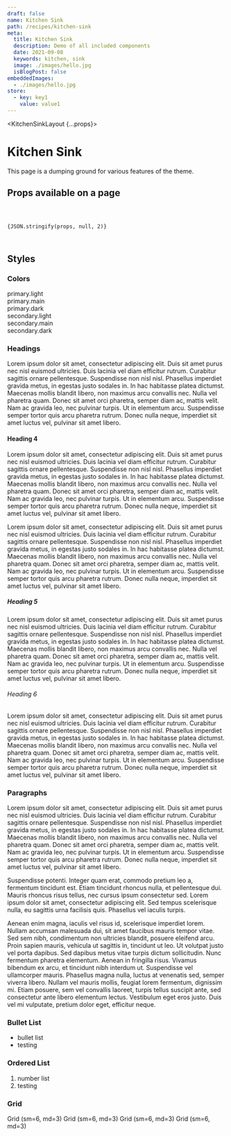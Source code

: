 ```yaml
---
draft: false
name: Kitchen Sink
path: /recipes/kitchen-sink
meta:
  title: Kitchen Sink
  description: Demo of all included components
  date: 2021-09-08
  keywords: kitchen, sink
  image: ./images/hello.jpg
  isBlogPost: false
embeddedImages:
  - ./images/hello.jpg
store:
  - key: key1
    value: value1
---
```



<KitchenSinkLayout {...props}>

<Block>

# Kitchen Sink

This page is a dumping ground for various features of the theme.

</Block>

<Block>

## Props available on a page

<code>
  <pre className="json">{JSON.stringify(props, null, 2)}</pre>
</code>

</Block>

<Block>

## Styles

### Colors

<div display="flex">
  <div bgcolor="primary.light" p={2}>
    primary.light
  </div>
  <div bgcolor="primary.main" p={2}>
    primary.main
  </div>
  <div bgcolor="primary.dark" p={2}>
    primary.dark
  </div>
</div>
<div display="flex" mt={2} mb={2}>
  <div bgcolor="secondary.light" p={2}>
    secondary.light
  </div>
  <div bgcolor="secondary.main" p={2}>
    secondary.main
  </div>
  <div bgcolor="secondary.dark" p={2}>
    secondary.dark
  </div>
</div>

### Headings

Lorem ipsum dolor sit amet, consectetur adipiscing elit. Duis sit amet purus nec nisl euismod ultricies. Duis lacinia vel diam efficitur rutrum. Curabitur sagittis ornare pellentesque. Suspendisse non nisl nisl. Phasellus imperdiet gravida metus, in egestas justo sodales in. In hac habitasse platea dictumst. Maecenas mollis blandit libero, non maximus arcu convallis nec. Nulla vel pharetra quam. Donec sit amet orci pharetra, semper diam ac, mattis velit. Nam ac gravida leo, nec pulvinar turpis. Ut in elementum arcu. Suspendisse semper tortor quis arcu pharetra rutrum. Donec nulla neque, imperdiet sit amet luctus vel, pulvinar sit amet libero.

#### Heading 4

Lorem ipsum dolor sit amet, consectetur adipiscing elit. Duis sit amet purus nec nisl euismod ultricies. Duis lacinia vel diam efficitur rutrum. Curabitur sagittis ornare pellentesque. Suspendisse non nisl nisl. Phasellus imperdiet gravida metus, in egestas justo sodales in. In hac habitasse platea dictumst. Maecenas mollis blandit libero, non maximus arcu convallis nec. Nulla vel pharetra quam. Donec sit amet orci pharetra, semper diam ac, mattis velit. Nam ac gravida leo, nec pulvinar turpis. Ut in elementum arcu. Suspendisse semper tortor quis arcu pharetra rutrum. Donec nulla neque, imperdiet sit amet luctus vel, pulvinar sit amet libero.

Lorem ipsum dolor sit amet, consectetur adipiscing elit. Duis sit amet purus nec nisl euismod ultricies. Duis lacinia vel diam efficitur rutrum. Curabitur sagittis ornare pellentesque. Suspendisse non nisl nisl. Phasellus imperdiet gravida metus, in egestas justo sodales in. In hac habitasse platea dictumst. Maecenas mollis blandit libero, non maximus arcu convallis nec. Nulla vel pharetra quam. Donec sit amet orci pharetra, semper diam ac, mattis velit. Nam ac gravida leo, nec pulvinar turpis. Ut in elementum arcu. Suspendisse semper tortor quis arcu pharetra rutrum. Donec nulla neque, imperdiet sit amet luctus vel, pulvinar sit amet libero.

##### Heading 5

Lorem ipsum dolor sit amet, consectetur adipiscing elit. Duis sit amet purus nec nisl euismod ultricies. Duis lacinia vel diam efficitur rutrum. Curabitur sagittis ornare pellentesque. Suspendisse non nisl nisl. Phasellus imperdiet gravida metus, in egestas justo sodales in. In hac habitasse platea dictumst. Maecenas mollis blandit libero, non maximus arcu convallis nec. Nulla vel pharetra quam. Donec sit amet orci pharetra, semper diam ac, mattis velit. Nam ac gravida leo, nec pulvinar turpis. Ut in elementum arcu. Suspendisse semper tortor quis arcu pharetra rutrum. Donec nulla neque, imperdiet sit amet luctus vel, pulvinar sit amet libero.

###### Heading 6

Lorem ipsum dolor sit amet, consectetur adipiscing elit. Duis sit amet purus nec nisl euismod ultricies. Duis lacinia vel diam efficitur rutrum. Curabitur sagittis ornare pellentesque. Suspendisse non nisl nisl. Phasellus imperdiet gravida metus, in egestas justo sodales in. In hac habitasse platea dictumst. Maecenas mollis blandit libero, non maximus arcu convallis nec. Nulla vel pharetra quam. Donec sit amet orci pharetra, semper diam ac, mattis velit. Nam ac gravida leo, nec pulvinar turpis. Ut in elementum arcu. Suspendisse semper tortor quis arcu pharetra rutrum. Donec nulla neque, imperdiet sit amet luctus vel, pulvinar sit amet libero.

### Paragraphs

Lorem ipsum dolor sit amet, consectetur adipiscing elit. Duis sit amet purus nec nisl euismod ultricies. Duis lacinia vel diam efficitur rutrum. Curabitur sagittis ornare pellentesque. Suspendisse non nisl nisl. Phasellus imperdiet gravida metus, in egestas justo sodales in. In hac habitasse platea dictumst. Maecenas mollis blandit libero, non maximus arcu convallis nec. Nulla vel pharetra quam. Donec sit amet orci pharetra, semper diam ac, mattis velit. Nam ac gravida leo, nec pulvinar turpis. Ut in elementum arcu. Suspendisse semper tortor quis arcu pharetra rutrum. Donec nulla neque, imperdiet sit amet luctus vel, pulvinar sit amet libero.

<p variant="body2">
  Suspendisse potenti. Integer quam erat, commodo pretium leo a, fermentum
  tincidunt est. Etiam tincidunt rhoncus nulla, et pellentesque dui. Mauris
  rhoncus risus tellus, nec cursus ipsum consectetur sed. Lorem ipsum dolor sit
  amet, consectetur adipiscing elit. Sed tempus scelerisque nulla, eu sagittis
  urna facilisis quis. Phasellus vel iaculis turpis.
</p>

<p variant="caption">
  Aenean enim magna, iaculis vel risus id, scelerisque imperdiet lorem. Nullam
  accumsan malesuada dui, sit amet faucibus mauris tempor vitae. Sed sem nibh,
  condimentum non ultricies blandit, posuere eleifend arcu. Proin sapien mauris,
  vehicula ut sagittis in, tincidunt ut leo. Ut volutpat justo vel porta
  dapibus. Sed dapibus metus vitae turpis dictum sollicitudin. Nunc fermentum
  pharetra elementum. Aenean in fringilla risus. Vivamus bibendum ex arcu, et
  tincidunt nibh interdum ut. Suspendisse vel ullamcorper mauris. Phasellus
  magna nulla, luctus at venenatis sed, semper viverra libero. Nullam vel mauris
  mollis, feugiat lorem fermentum, dignissim mi. Etiam posuere, sem vel
  convallis laoreet, turpis tellus suscipit ante, sed consectetur ante libero
  elementum lectus. Vestibulum eget eros justo. Duis vel mi vulputate, pretium
  dolor eget, efficitur neque.
</p>

### Bullet List

- bullet list
- testing

### Ordered List

1. number list
2. testing

</Block>

<Block bgcolor="grey.100">

### Grid

<Grid container spacing={3}>
  <Grid xs={12} sm={6} md={3} item>
    <Box p={3} bgcolor="grey.200">
      Grid (sm=6, md=3)
    </Box>
  </Grid>
  <Grid xs={12} sm={6} md={3} item>
    <Box p={3} bgcolor="grey.200">
      Grid (sm=6, md=3)
    </Box>
  </Grid>
  <Grid xs={12} sm={6} md={3} item>
    <Box p={3} bgcolor="grey.200">
      Grid (sm=6, md=3)
    </Box>
  </Grid>
  <Grid xs={12} sm={6} md={3} item>
    <Box p={3} bgcolor="grey.200">
      Grid (sm=6, md=3)
    </Box>
  </Grid>
</Grid>

</Block>

</KitchenSinkLayout>
